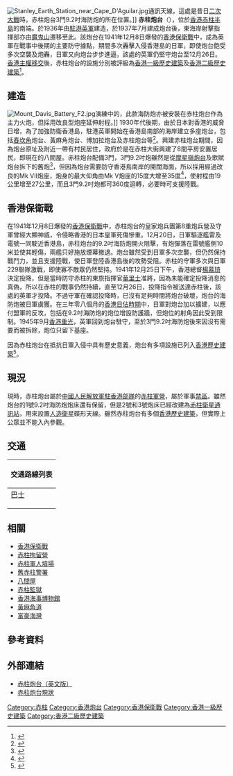 [[File:Stanley_Earth_Station_near_Cape_D'Aguilar.jpg|thumb]]通訊天線，這處是昔日[[二次大戰|二次大戰]]時，赤柱炮台3門9.2吋海防炮的所在位置。]]
'''赤柱炮台'''（{{lang-en|'''Stanley Battery'''}}），位於[[香港|香港]][[赤柱半島|赤柱半島]]的南端。於1936年由[[駐港英軍|駐港英軍]]建造，於1937年7月建成炮台後，東海岸射擊指揮部亦由[[魔鬼山|魔鬼山]]遷移至此。該炮台在1941年12月8日爆發的[[香港保衛戰|香港保衛戰]]中，成為英軍在戰事中後期的主要防守據點，期間多次轟擊入侵香港島的日軍，即使炮台飽受多次空襲及炮轟，日軍又向炮台步步進逼，該處的英軍仍堅守炮台至12月26日。[[香港主權移交|香港主權移交]]後，赤柱炮台的設施分別被評級為[[香港一級歷史建築|香港一級歷史建築]]及[[香港二級歷史建築|香港二級歷史建築]]<ref name="Historic Buildings">{{cite web |title=List of the 1,444 Historic Buildings with Assessment Results (as at May 2020) |url=https://www.aab.gov.hk/form/AAB-SM-chi.pdf |publisher=古物古蹟辦事處 |accessdate=2020-05-29 |archive-date=2020-01-26 |archive-url=https://web.archive.org/web/20200126151137/https://www.aab.gov.hk/form/AAB-SM-chi.pdf |dead-url=no }}</ref>。

==建造==
[[File:Mount_Davis_Battery_F2.jpg|thumb]]演練中的{{tsl|en|BL 9.2-inch Mk IX–X naval gun|9.2吋口徑後裝海防炮}}，此款海防炮亦被安裝在赤柱炮台作為主力火炮，但採用改良型炮座延伸射程。]]
1930年代後期，由於日本對香港的威脅日增，為了加強防衛香港島，駐港英軍開始在香港島南部的海岸建立多座炮台，包括[[舂坎角|舂坎角]]炮台、黃麻角炮台、博加拉炮台及赤柱炮台等<ref name="b9789888254347-49-50, 124-126">{{cite book |author1=鄺智文 |coauthors=蔡耀倫 |title=孤獨前哨──太平洋戰爭中的香港戰役 |date=2013-09 |publisher=天地圖書 |location=香港 |isbn=9789888254347 |pages=49-50, 124-126}}</ref>。興建赤柱炮台期間，因為炮台原址及附近一帶有村民居住，政府於是在赤柱大街興建了8間平房安置居民，即現在的八間屋。赤柱炮台配備3門{{tsl|en|BL 9.2-inch Mk IX–X naval gun|9.2吋口徑後裝海防炮}}，3門9.2吋炮雖然是從[[摩星嶺炮台|摩星嶺炮台]]及歌賦炮台拆下的舊炮<ref name="9.2inch B.L.">{{cite web |title=9.2inch B.L. |url=https://www.victorianforts.co.uk/art/9_2inchBLGun.htm |website=www.victorianforts.co.uk |publisher=Victorian Forts and Artillery |accessdate=2020-05-14 |archive-date=2020-11-17 |archive-url=https://web.archive.org/web/20201117174020/https://www.victorianforts.co.uk/art/9_2inchBLGun.htm |dead-url=no }}</ref>，但因為炮台需要防守香港島南岸的開闊海面，所以採用經過改良的Mk VII炮座，炮身的最大仰角由Mk V炮座的15度大增至35度<ref name="Mark X">{{cite web |title=9.2"/47 (23.4 cm) Mark X |url=http://www.navweaps.com/Weapons/WNBR_92-47_mk10.php |website=www.navweaps.com |publisher=Naval Weapons |accessdate=2020-05-14 |archive-date=2021-02-16 |archive-url=https://web.archive.org/web/20210216114239/http://www.navweaps.com/Weapons/WNBR_92-47_mk10.php |dead-url=no }}</ref>，使射程由19公里增至27公里，而且3門9.2吋炮都可360度迴轉，必要時可支援陸戰。

==香港保衛戰==
{{main|香港保衛戰}}
在1941年12月8日爆發的[[香港保衛戰|香港保衛戰]]中，赤柱炮台的皇家炮兵團第8重炮兵營及守軍曾經大顯神威，令侵略香港的日本皇軍死傷慘重。12月20日，日軍驅逐艦雷及電號一同駛近香港島，赤柱炮台的9.2吋海防炮開火阻擊，有炮彈落在雷號艦側10米並使其輕傷，兩艦只好施放煙幕撤退{{cfn|鄺智文|蔡耀倫|y=2013|p=126-127}}。炮台雖然受到日軍多次空襲，但仍然保持戰鬥力，並且支援陸戰，使日軍登陸香港島後的攻勢受阻。赤柱的守軍多次與日軍229聯隊激戰，即使寡不敵眾仍然堅持。1941年12月25日下午，香港總督[[楊慕琦|楊慕琦]]決定投降，但是當時防守赤柱的東旅指揮官[[華里士|華里士]]准將，因為未能確定投降消息的真偽，所以在赤柱的戰事仍然持續，直至12月26日，投降指令被送達赤柱後，該處的英軍才投降。不過守軍在確認投降時，已沒有足夠時間將炮台破壞，炮台的海防炮被日軍虜獲。在三年零八個月的[[香港日佔時期|香港日佔時期]]中，日軍對炮台加以擴建，以應付盟軍的反攻，包括在9.2吋海防炮的炮位增設防護牆，但炮位的射角因此受到限制。1945年9月[[香港重光|香港重光]]，英軍回到炮台駐守，至於3門9.2吋海防炮後來因沒有需要而被拆除，炮位只留下基座。

因為赤柱炮台在抵抗日軍入侵中具有歷史意義，炮台有多項設施已列入[[香港歷史建築|香港歷史建築]]<ref name="古物古蹟辦事處2013">{{cite web |title=赤柱炮台 |url=https://www.districtcouncils.gov.hk/south/doc/2012_2015/common/committee_meetings_doc/CATC/114/CATC_2013_17_TC_Annex_2.pdf |publisher=古物古蹟辦事處 |accessdate=2020-05-29 |archive-date=2021-03-10 |archive-url=https://web.archive.org/web/20210310082840/https://www.districtcouncils.gov.hk/south/doc/2012_2015/common/committee_meetings_doc/CATC/114/CATC_2013_17_TC_Annex_2.pdf |dead-url=no }}</ref>。

==現況==
現時，赤柱炮台屬於[[中國人民解放軍駐香港部隊|中國人民解放軍駐香港部隊]]的[[赤柱軍營|赤柱軍營]]，屬於軍事[[禁區|禁區]]。雖然炮台的1號9.2吋海防炮炮床還有保留，但是2號和3號炮床已經改建為[[赤柱衛星通訊站|赤柱衛星通訊站]]，用來設置[[人造衛星|人造衛星]]碟形天線。雖然赤柱炮台有多個[[香港歷史建築|香港歷史建築]]，但實際上公眾並不能入內參觀。

==交通==
{| class="mw-collapsible mw-collapsed wikitable" style="background:white; margin: 0 auto; width: auto;"
! 交通路線列表
|-
|
;[[香港巴士|巴士]]
{{港島巴士簡單列表|6A|6X_s|14}}
|}

==相關==
* [[香港保衛戰|香港保衛戰]]
* [[赤柱拘留營|赤柱拘留營]]
* [[赤柱軍人墳場|赤柱軍人墳場]]
* [[舊赤柱警署|舊赤柱警署]]
* [[八間屋|八間屋]]
* [[赤柱監獄|赤柱監獄]]
* [[香港海事博物館|香港海事博物館]]
* [[黃麻角道|黃麻角道]]
* [[富豪海灣|富豪海灣]]

==參考資料==
{{reflist|2}}

==外部連結==
*[http://sunzi1.lib.hku.hk/hkjo/view/44/4400816.pdf 赤柱炮台（英文版）]
*[http://hk.myblog.yahoo.com/jw!xy.LC9KfHw1WCIY73wTH/article?mid=6136 赤柱炮台現狀]

{{香港一級歷史建築}}
{{香港二級歷史建築}}
[[Category:赤柱|Category:赤柱]]
[[Category:香港炮台|Category:香港炮台]]
[[Category:香港保衛戰|Category:香港保衛戰]]
[[Category:香港一級歷史建築|Category:香港一級歷史建築]]
[[Category:香港二級歷史建築|Category:香港二級歷史建築]]
